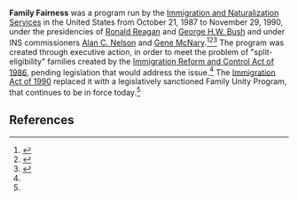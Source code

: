 '''Family Fairness''' was a program run by the [[Immigration and Naturalization Services]] in the United States from October 21, 1987 to November 29, 1990, under the presidencies of [[Ronald Reagan]] and [[George H.W. Bush]] and under INS commissioners [[Alan C. Nelson]] and [[Gene McNary]].<ref name=aic>{{cite web|url = https://www.americanimmigrationcouncil.org/research/reagan-bush-family-fairness-chronological-history|title = Reagan-Bush Family Fairness: A Chronological History|date = December 9, 2014|accessdate = February 5, 2017|publisher = American Immigration Council}}</ref><ref name=huffpo>{{cite web|url = http://www.huffingtonpost.com/marshall-fitz/the-bush-family-fairness-_b_6319760.html|title = The Bush Family Fairness Plan Is the True Precursor to the President’s Executive Actions on Immigration|last = Fitz|first = Marshall|date = December 15, 2014|publisher = ''[[Huffington Post]]''}}</ref><ref name=thehill>{{cite web|url = http://thehill.com/blogs/congress-blog/foreign-policy/219463-when-reagan-and-ghw-bush-took-bold-executive-action-on|title = When Reagan and GHW Bush took bold executive action on immigration|last = Noferi|first = Mark|date = October 2, 2014|accessdate = February 5, 2016|publisher = ''[[The Hill]]''}}</ref> The program was created through executive action, in order to meet the problem of "split-eligibility" families created by the [[Immigration Reform and Control Act of 1986]], pending legislation that would address the issue.<ref name=aic/> The [[Immigration Act of 1990]] replaced it with a legislatively sanctioned Family Unity Program, that continues to be in force today.<ref name=aic/>

== References ==

{{reflist|30em}}



